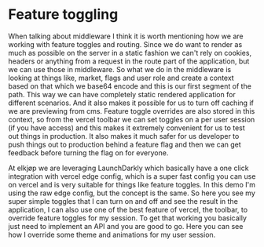 

<Columns columns={2}>
<Column>
<CentralContent>

# Feature toggling

</CentralContent>
</Column>
<Column className="flex flex-col justify-center items-center h-full gap-2">
    <Toggle on />
    <Toggle />
    <Toggle />
</Column>
</Columns>

<Notes>
When talking about middleware I think it is worth mentioning how we are working with feature toggles and routing. Since we do want to render as much as possible on the server in a static fashion we can't rely on cookies, headers or anything from a request in the route part of the application, but we can use those in middleware. So what we do in the middleware is looking at things like, market, flags and user role and create a context based on that which we base64 encode and this is our first segment of the path. This way we can have completely static rendered application for different scenarios. And it also makes it possible for us to turn off caching if we are previewing from cms. Feature toggle overrides are also stored in this context, so from the vercel toolbar we can set toggles on a per user session (if you have access) and this makes it extremely convenient for us to test out things in production. It also makes it much safer for us developer to push things out to production behind a feature flag and then we can get feedback before turning the flag on for everyone.

At elkjøp we are leveraging LaunchDarkly which basically have a one click integration with vercel edge config, which is a super fast config you can use on vercel and is very suitable for things like feature toggles. In this demo I'm using the raw edge config, but the concept is the same. So here you see my super simple toggles that I can turn on and off and see the result in the application, I can also use one of the best feature of vercel, the toolbar, to override feature toggles for my session. To get that working you basically just need to implement an API and you are good to go. Here you can see how I override some theme and animations for my user session.
</Notes>